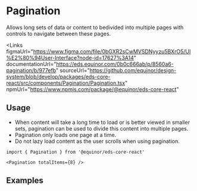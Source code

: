 
# Pagination

Allows long sets of data or content to bedivided into multiple pages with controls to navigate between these pages.

<Links 
    figmaUrl="https://www.figma.com/file/0bGXR2sCwMVSDNyyzu5BXrO5/UI%E2%80%94User-Interface?node-id=17627%3A14"
    documentationUrl="https://eds.equinor.com/0b0c666ab/p/8560a6-pagination/b/977efb"
    sourceUrl="https://github.com/equinor/design-system/blob/develop/packages/eds-core-react/src/components/Pagination/Pagination.tsx"
    npmUrl="https://www.npmjs.com/package/@equinor/eds-core-react"
></Links>

<Story id="navigation-pagination--introduction" />
<PropsTable />

## Usage

<ul>
    <li>When content will take a long time to load or is better viewed in smaller sets, 
      pagination can be used to divide this content into multiple pages.</li>
    <li>Pagination only loads one page at a time.</li>
    <li>Do not lazy load content as the user scrolls when using pagination. </li>
</ul>

```tsx
import { Pagination } from '@equinor/eds-core-react'

<Pagination totalItems={8} />
```

## Examples
